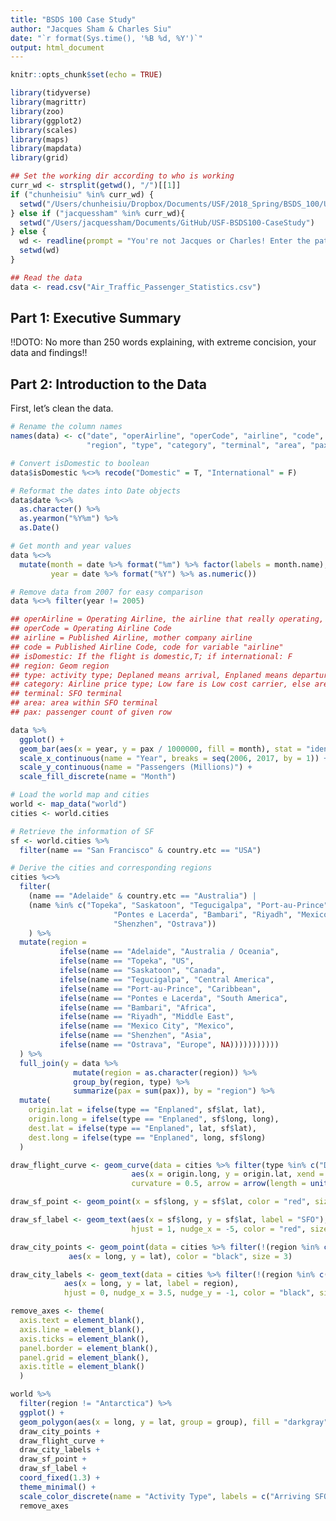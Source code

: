 ```yaml
---
title: "BSDS 100 Case Study"
author: "Jacques Sham & Charles Siu"
date: "`r format(Sys.time(), '%B %d, %Y')`"
output: html_document
---
```


```r
knitr::opts_chunk$set(echo = TRUE)
```

```r
library(tidyverse)
library(magrittr)
library(zoo)
library(ggplot2)
library(scales)
library(maps)
library(mapdata)
library(grid)
```

```r
## Set the working dir according to who is working
curr_wd <- strsplit(getwd(), "/")[[1]]
if ("chunheisiu" %in% curr_wd) {
  setwd("/Users/chunheisiu/Dropbox/Documents/USF/2018_Spring/BSDS_100/USF-BSDS100-CaseStudy")
} else if ("jacquessham" %in% curr_wd){
  setwd("/Users/jacquessham/Documents/GitHub/USF-BSDS100-CaseStudy")
} else {
  wd <- readline(prompt = "You're not Jacques or Charles! Enter the path to the data: ")
  setwd(wd)
}

## Read the data
data <- read.csv("Air_Traffic_Passenger_Statistics.csv")
```

## Part 1: Executive Summary

!!DOTO: No more than 250 words explaining, with extreme concision, your data and findings!!


## Part 2: Introduction to the Data
First, let's clean the data.

```r
# Rename the column names
names(data) <- c("date", "operAirline", "operCode", "airline", "code", "isDomestic",
                 "region", "type", "category", "terminal", "area", "pax")

# Convert isDomestic to boolean
data$isDomestic %<>% recode("Domestic" = T, "International" = F)

# Reformat the dates into Date objects
data$date %<>% 
  as.character() %>% 
  as.yearmon("%Y%m") %>% 
  as.Date()

# Get month and year values
data %<>% 
  mutate(month = date %>% format("%m") %>% factor(labels = month.name),
         year = date %>% format("%Y") %>% as.numeric())

# Remove data from 2007 for easy comparison
data %<>% filter(year != 2005) 

## operAirline = Operating Airline, the airline that really operating, some airline would own a child company to operate a single route
## operCode = Operating Airline Code
## airline = Published Airline, mother company airline
## code = Published Airline Code, code for variable "airline"
## isDomestic: If the flight is domestic,T; if international: F
## region: Geom region
## type: activity type; Deplaned means arrival, Enplaned means departure, Thru / Transit is other 
## category: Airline price type; Low fare is Low cost carrier, else are others
## terminal: SFO terminal
## area: area within SFO terminal
## pax: passenger count of given row
```

```r
data %>% 
  ggplot() +
  geom_bar(aes(x = year, y = pax / 1000000, fill = month), stat = "identity") +
  scale_x_continuous(name = "Year", breaks = seq(2006, 2017, by = 1)) +
  scale_y_continuous(name = "Passengers (Millions)") +
  scale_fill_discrete(name = "Month")
```

```r
# Load the world map and cities
world <- map_data("world")
cities <- world.cities

# Retrieve the information of SF
sf <- world.cities %>%
  filter(name == "San Francisco" & country.etc == "USA")

# Derive the cities and corresponding regions
cities %<>%
  filter(
    (name == "Adelaide" & country.etc == "Australia") |
    (name %in% c("Topeka", "Saskatoon", "Tegucigalpa", "Port-au-Prince",
                       "Pontes e Lacerda", "Bambari", "Riyadh", "Mexico City",
                       "Shenzhen", "Ostrava"))
    ) %>% 
  mutate(region =
           ifelse(name == "Adelaide", "Australia / Oceania",
           ifelse(name == "Topeka", "US",
           ifelse(name == "Saskatoon", "Canada",
           ifelse(name == "Tegucigalpa", "Central America",
           ifelse(name == "Port-au-Prince", "Caribbean",
           ifelse(name == "Pontes e Lacerda", "South America",
           ifelse(name == "Bambari", "Africa",
           ifelse(name == "Riyadh", "Middle East",
           ifelse(name == "Mexico City", "Mexico",
           ifelse(name == "Shenzhen", "Asia",
           ifelse(name == "Ostrava", "Europe", NA)))))))))))
  ) %>% 
  full_join(y = data %>%
              mutate(region = as.character(region)) %>% 
              group_by(region, type) %>%
              summarize(pax = sum(pax)), by = "region") %>% 
  mutate(
    origin.lat = ifelse(type == "Enplaned", sf$lat, lat),
    origin.long = ifelse(type == "Enplaned", sf$long, long),
    dest.lat = ifelse(type == "Enplaned", lat, sf$lat),
    dest.long = ifelse(type == "Enplaned", long, sf$long)
  )
```

```r
draw_flight_curve <- geom_curve(data = cities %>% filter(type %in% c("Deplaned", "Enplaned")),
                           aes(x = origin.long, y = origin.lat, xend = dest.long, yend = dest.lat, color = type),
                           curvature = 0.5, arrow = arrow(length = unit(0.025, "npc")), alpha = 0.6)

draw_sf_point <- geom_point(x = sf$long, y = sf$lat, color = "red", size = 3)

draw_sf_label <- geom_text(aes(x = sf$long, y = sf$lat, label = "SFO"),
                           hjust = 1, nudge_x = -5, color = "red", size = 3)

draw_city_points <- geom_point(data = cities %>% filter(!(region %in% c("Africa", "Caribbean"))),
             aes(x = long, y = lat), color = "black", size = 3)

draw_city_labels <- geom_text(data = cities %>% filter(!(region %in% c("Africa", "Caribbean"))),
            aes(x = long, y = lat, label = region),
            hjust = 0, nudge_x = 3.5, nudge_y = -1, color = "black", size = 3)

remove_axes <- theme(
  axis.text = element_blank(),
  axis.line = element_blank(),
  axis.ticks = element_blank(),
  panel.border = element_blank(),
  panel.grid = element_blank(),
  axis.title = element_blank()
  )

world %>% 
  filter(region != "Antarctica") %>% 
  ggplot() +
  geom_polygon(aes(x = long, y = lat, group = group), fill = "darkgray") +
  draw_city_points +
  draw_flight_curve +
  draw_city_labels +
  draw_sf_point +
  draw_sf_label +
  coord_fixed(1.3) +
  theme_minimal() +
  scale_color_discrete(name = "Activity Type", labels = c("Arriving SFO", "Departing SFO")) +
  remove_axes
```

